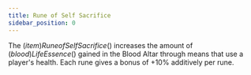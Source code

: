 ```yaml
---
title: Rune of Self Sacrifice
sidebar_position: 0
---
```



The $(item)Rune of Self Sacrifice$() increases the amount of $(blood)Life Essence$() gained in the Blood Altar through means that use a player's health. Each rune gives a bonus of +10% additively per rune.

